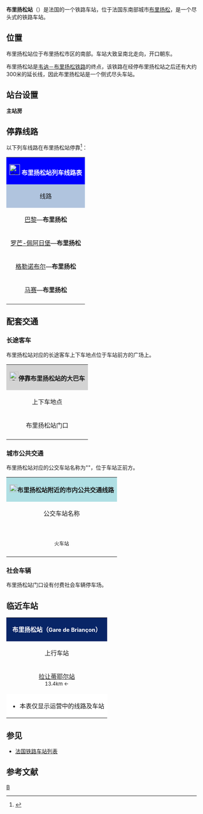 {{Infobox station
|symbol_right={{SNCF logo}}
|name=布里扬松站
|native_name=Gare de Briançon
|native_name_lang=fr
|image=Gare de Briançon - 2014.jpg
|caption=布里扬松站主站房
|borough={{FRA}}[[上阿尔卑斯省|上阿尔卑斯省]][[布里扬松|布里扬松]]
|address=Avenue du Général de Gaulle,<br>05100 BRIANCON
|coordinates={{coord|44|53|24|N|6|37|57|E|display=inline,title|scale:10000}}
|code=763607
|elevation=1203
|architect=
|owned= {{SNCF logo}}
|structure=单侧尽头式车站
|opened=1884年9月15日
|closed=
|status=使用中
|operator= {{SNCF logo}}
|lines=[[韦讷－布里扬松铁路|韦讷－布里扬松铁路]]
|platforms=3
|tracks=5
|type=客运车站
|services=[[TGV|TGV]]<br>[[法国大区列车|TER]]<br>[[法兰西岛大区快铁|RER]] <br>[[法兰西岛区域快铁|Transilien]]
|passengers=124,528人次
|pass_year=2016年<ref>{{Cite web|url=https://ressources.data.sncf.com/explore/dataset/frequentation-gares/table/?sort=voyageurs_2014&q=briancon|title=Fréquentation en gares|accessdate=2019-01-19|author=SNCF|date=|language=fr|publisher=SNCF Open Data}}</ref>
|pass_rank=b级
|other_services_collapsible=yes
|other_services={{Infobox|child=yes
|label1={{ZOU logo}}
|data1=<span style="color:#FFFFFF; background-color:#EB3B91; padding-left:0.2em; padding-right:0.2em;">'''29'''</span> <span style="color:#FFFFFF; background-color:#96CDF6; padding-left:0.2em; padding-right:0.2em;">'''35'''</span>
|label2={{ZOU logo}}
|data2=<span style="color:#FFFFFF; background-color:#E9973E; border-top-left-radius: 1em; border-bottom-left-radius:1em; border-top-right-radius:1em; border-bottom-right-radius:1em; padding-left:0.4em; padding-right:0.4em;">'''F'''</span> <span style="color:#FFFFFF; background-color:#E9973E; border-top-left-radius: 1em; border-bottom-left-radius:1em; border-top-right-radius:1em; border-bottom-right-radius:1em; padding-left:0.4em; padding-right:0.4em;">'''G'''</span> <span style="color:#FFFFFF; background-color:#E9973E; border-top-left-radius: 1em; border-bottom-left-radius:1em; border-top-right-radius:1em; border-bottom-right-radius:1em; padding-left:0.4em; padding-right:0.4em;">'''H'''</span> <span style="color:#FFFFFF; background-color:#944E96; border-top-left-radius: 1em; border-bottom-left-radius:1em; border-top-right-radius:1em; border-bottom-right-radius:1em; padding-left:0.6em; padding-right:0.6em;">'''I'''</span>
|label3=TUB
|data3=<span style="color:#FFFFFF; background-color:#D93831; border-top-left-radius: 1em; border-bottom-left-radius:1em; border-top-right-radius:1em; border-bottom-right-radius:1em; padding-left:0.5em; padding-right:0.5em; padding-top:0.1em; padding-bottom:0.1em;">'''1'''</span> <span style="color:#FFFFFF; background-color:#96C154; border-top-left-radius: 1em; border-bottom-left-radius:1em; border-top-right-radius:1em; border-bottom-right-radius:1em; padding-left:0.4em; padding-right:0.4em; padding-top:0.1em; padding-bottom:0.1em;">'''3'''</span> <span style="color:#FFFFFF; background-color:#88408F; border-top-left-radius: 1em; border-bottom-left-radius:1em; border-top-right-radius:1em; border-bottom-right-radius:1em; padding-left:0.4em; padding-right:0.4em; padding-top:0.1em; padding-bottom:0.1em;">'''D'''</span>
|label4=
|data4=
|label5=
|data5=
|label6=
|data6=
|label7=
|data7=
|label8=
|data8=
|label9=
|data9=
|label10=
|data10=
|label11=
|data11=
}}
}}
'''布里扬松站'''（{{lang-fr|Gare de Briançon}}）是法国的一个铁路车站，位于法国东南部城市[[布里扬松|布里扬松]]，是一个尽头式的铁路车站。

==位置==

布里扬松站位于布里扬松市区的南部。车站大致呈南北走向，开口朝东。

布里扬松站是[[韦讷－布里扬松铁路|韦讷－布里扬松铁路]]的终点，该铁路在经停布里扬松站之后还有大约300米的延长线，因此布里扬松站是一个侧式尽头车站。

==站台设置==
{{RailStStart|西}}
{{RailStLine|||存车线}}
{{RailStLine|||←}}
{{RailStPlatform|岛| |||}}
{{RailStLine|C||←}}
{{RailStPlatform|岛| |||}}
{{RailStLine|B||←||| ||}}
{{RailStLine|A||←}}
{{RailStPlatform|侧d||1T||}}
'''主站房'''
{{RailStEnd|东}}

== 停靠线路 ==

{{动态列表|最后更新时间：2016年10月1日。本章节内容仅供参考，不排除因施工或罢工而引发的临时性变更。欢迎修正和补充}}

以下列车线路在布里扬松站停靠<ref>{{Cite web|url=http://www.sncf.com/fr/gare/horaires/briancon|title=BRIANÇON|accessdate=2016-10-01|author=SNCF|date=|language=法语|publisher=SNCF}}</ref>：

{| class="wikitable mw-collapsible" 
|colspan="5" style="background:#0000FF" align="center" |[[File:Sncf-logo.svg|28x28px]] <span style="color:#FFFFFF">'''布里扬松站列车线路表'''</span>
|-
!style="background:#B0C4DE"| 线路
!style="background:#B0C4DE"|车种
!style="background:#B0C4DE"|上一站
!style="background:#B0C4DE"|下一站
!style="background:#B0C4DE"|大致运行频率{{noteTag|name=noteA}}
|-
|[[巴黎奥斯特里茨站|巴黎]]—'''布里扬松'''
| rowspan="1" align="center" |'''[[夜班城际列车|INTERCITÉS<br>de nuit]]'''
|[[拉让蒂耶尔站|拉让蒂耶尔]]
|（终点）
|每天1趟
|-
|[[罗芒-佩阿日堡站|罗芒-佩阿日堡]]—'''布里扬松'''
| rowspan="3" align="center"|'''[[法国大区列车|TER]]'''
|[[拉让蒂耶尔站|拉让蒂耶尔]]
|（终点）
|每天5趟左右
|-
|[[格勒诺布尔站|格勒诺布尔]]—'''布里扬松'''
|[[拉让蒂耶尔站|拉让蒂耶尔]]
|（终点）
|每天1趟左右
|-
|[[马赛圣夏尔站|马赛]]—'''布里扬松'''
|[[拉让蒂耶尔站|拉让蒂耶尔]]
|（终点）
|每天4趟左右
|-
|colspan="5" style="background:#FFFFFF"|{{noteFoot|1=
{{noteTag|name=noteA|1=在本栏中，往返1次为"1趟"；除特别标明外，其数据仅工作日有效，周末及节假日列车数量可能会减少}}
}}
|}

==配套交通==
===长途客车===

布里扬松站对应的长途客车上下车地点位于车站前方的广场上。

{| class="wikitable mw-collapsible" 
|colspan="3" align="center" style="background:#D3D3D3" |[[File:BSicon_BUS.svg|24x24px]]'''停靠布里扬松站的大巴车'''
|-
!align="center" |上下车地点
!align="center" |运营单位
!align="center" |主要目的地{{noteTag|name=noteA}}
|-
| rowspan="3" align="center" |布里扬松站门口
|align="center" |{{ZOU logo}}<br>{{link-fr|普罗旺斯城际客运|LER Provence-Alpes-Côte d'Azur}}<br>{{noteTag|name=noteB}}
|
<span style="color:#FFFFFF; background-color:#EB3B91; padding-left:0.2em; padding-right:0.2em;">'''29'''</span> [[加普站|加普]]{{.w}}[[锡斯特龙|锡斯特龙]]{{.w}}[[普罗旺斯地区艾克斯|普罗旺斯地区艾克斯]]{{.w}}[[马赛圣夏尔站|马赛]]<br>
<span style="color:#FFFFFF; background-color:#96CDF6; padding-left:0.2em; padding-right:0.2em;">'''35'''</span> [[瓦桑堡|瓦桑堡]]{{.w}}[[格勒诺布尔站|格勒诺布尔]]
|-
|align="center" |{{ZOU logo}}<br>{{link-fr|上阿尔卑斯省城际客运|Réseau interurbain des Hautes-Alpes}}<br>{{noteTag|name=noteC}}
|
<span style="color:#FFFFFF; background-color:#E9973E; border-top-left-radius: 1em; border-bottom-left-radius:1em; border-top-right-radius:1em; border-bottom-right-radius:1em; padding-left:0.4em; padding-right:0.4em;">'''F'''</span> [[圣马丹德凯里耶尔|圣马丹德凯里耶尔]]{{.w}}[[拉让蒂耶尔拉贝塞|拉让蒂耶尔拉贝塞]]<br>
<span style="color:#FFFFFF; background-color:#E9973E; border-top-left-radius: 1em; border-bottom-left-radius:1em; border-top-right-radius:1em; border-bottom-right-radius:1em; padding-left:0.4em; padding-right:0.4em;">'''G'''</span> [[蒙热内夫尔|蒙热内夫尔]]<br>
<span style="color:#FFFFFF; background-color:#E9973E; border-top-left-radius: 1em; border-bottom-left-radius:1em; border-top-right-radius:1em; border-bottom-right-radius:1em; padding-left:0.4em; padding-right:0.4em;">'''H'''</span> [[勒莫讷捷莱班|勒莫讷捷莱班]]<br>
<span style="color:#FFFFFF; background-color:#944E96; border-top-left-radius: 1em; border-bottom-left-radius:1em; border-top-right-radius:1em; border-bottom-right-radius:1em; padding-left:0.6em; padding-right:0.6em;">'''I'''</span> [[勒莫讷捷莱班|勒莫讷捷莱班]]{{.w}}[[蒙热内夫尔|蒙热内夫尔]]{{.w}}[[乌尔克西|乌尔克西]]
|-
|align="center" |[[SNCF|SNCF]]
|（''当某条铁路线施工或罢工时，SNCF可能会提供途径该线路沿途站点的大巴车''{{noteTag|name=noteB}}）
|-
|colspan="3" style="background:#FFFFFF"|{{noteFoot|1=
{{noteTag|name=noteA|1=本栏不包括可以联程中转前往的目的地}}
{{noteTag|name=noteB|1=其车票可与SNCF的同线路车票通用}}
{{noteTag|name=noteC|1=周日及节假日减少或停运}}
}}
|}

===城市公共交通===

布里扬松站对应的公交车站名称为"'''{{lang|fr|Gare SNCF}}'''"，位于车站正前方。

{| class="wikitable mw-collapsible" 
|colspan="3" align="center" style="background:#AFDFE4"|[[File:Bus-logo.svg|21x21px]]'''布里扬松站附近的市内公共交通线路'''
|-
!align="center" |公交车站名称
!align="center" |位置
!align="center" |停靠线路{{noteTag|name=noteA}}<ref>{{Cite web|url=https://www.bustub.com/media/networks/1/network_pdf_file/depliant-5volets-tub-v2.pdf|title=Plan du réseau|accessdate=2019-01-19|author=TUB|date=|language=法语|publisher=TUB|archive-date=2019-01-20|archive-url=https://web.archive.org/web/20190120043049/https://www.bustub.com/media/networks/1/network_pdf_file/depliant-5volets-tub-v2.pdf|dead-url=no}}</ref>
|-
|align="center"|'''{{lang|fr|Gare SNCF}}'''<br><span style="font-size:small">火车站</span>
|align="center"|布里扬松站门口
|
周一周六：<br>
<span style="color:#FFFFFF; background-color:#D93831; border-top-left-radius: 1em; border-bottom-left-radius:1em; border-top-right-radius:1em; border-bottom-right-radius:1em; padding-left:0.5em; padding-right:0.5em; padding-top:0.1em; padding-bottom:0.1em;">'''1'''</span> 战神广场<span style="font-size:small">（{{lang|fr|Champ de Mars}}）</span> ↔ 南部天地<span style="font-size:small">（{{lang|fr|Espace Sud}}）</span><br>
<span style="color:#FFFFFF; background-color:#96C154; border-top-left-radius: 1em; border-bottom-left-radius:1em; border-top-right-radius:1em; border-bottom-right-radius:1em; padding-left:0.4em; padding-right:0.4em; padding-top:0.1em; padding-bottom:0.1em;">'''3'''</span> 战神广场<span style="font-size:small">（{{lang|fr|Champ de Mars}}）</span> ↔ 圣布莱斯<span style="font-size:small">（{{lang|fr|Saint-Blaise}}）</span><br>
周日及节假日：<br>
<span style="color:#FFFFFF; background-color:#88408F; border-top-left-radius: 1em; border-bottom-left-radius:1em; border-top-right-radius:1em; border-bottom-right-radius:1em; padding-left:0.4em; padding-right:0.4em; padding-top:0.1em; padding-bottom:0.1em;">'''D'''</span> 尚图瓦索<span style="font-size:small">（{{lang|fr|Chantoiseau}}）</span> ↔ 塞尔维耶尔桥<span style="font-size:small">（{{lang|fr|Pont de Cervières}}）</span>/南部天地<span style="font-size:small">（{{lang|fr|Espace Sud}}）</span>
|-
|colspan="3" style="background:#FFFFFF"|{{noteFoot|1=
{{noteTag|name=noteA|1=中文名称非官方正式翻译，仅供参考}}
}}
|}

===社会车辆===

布里扬松站门口设有付费社会车辆停车场。

==临近车站==

{|class="wikitable mw-collapsible" style="margin: 0 auto; width:42em;"
|colspan="3"  style="background:#082567" align="center"|<span style="color:#FFFFFF">'''布里扬松站（<span style="font-size:11pt;">Gare de Briançon</span>）'''</span>
|-
!上行车站
!线路
!下行车站
|-
|align="center" |[[拉让蒂耶尔站|拉让蒂耶尔站]]<br><span style="font-size:small">13.4km ←</span>
|align="center" |'''[[韦讷－布里扬松铁路|韦讷－布里扬松铁路]]'''
|align="center" |（终点）
|-
|colspan="3" style="background:#FFFFFF"|
*本表仅显示运营中的线路及车站
|}

==参见==
* [[法国铁路车站列表|法国铁路车站列表]]
== 参考文献 ==
{{Reflist}}

{{法国主要火车站列表}}

[[Category:上阿尔卑斯省铁路车站|B]]